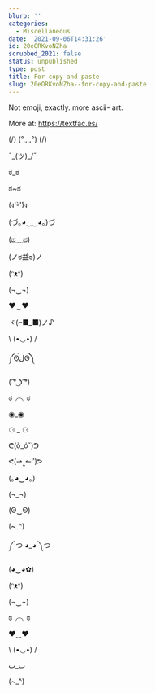 ```yaml
---
blurb: ''
categories:
  - Miscellaneous
date: '2021-09-06T14:31:26'
id: 20eORKvoNZha
scrubbed_2021: false
status: unpublished
type: post
title: For copy and paste
slug: 20eORKvoNZha--for-copy-and-paste
---
```


Not emoji, exactly. more ascii- art. 

More at: https://textfac.es/

(\/) (°,,,,°) (\/)

¯\_(ツ)_/¯

ಠ_ಠ

ಠ~ಠ

(ง'̀-'́)ง

(づ｡◕‿‿◕｡)づ

(ಥ﹏ಥ)

(ノಠ益ಠ)ノ

(ᵔᴥᵔ)

(¬‿¬)


♥‿♥


ヾ(⌐■_■)ノ♪


\ (•◡•) /


༼ʘ̚ل͜ʘ̚༽


( ͡° ͜ʖ ͡°)

ಠ╭╮ಠ

◉_◉

⚆ _ ⚆


ᕦ(ò_óˇ)ᕤ

ᕙ(⇀‸↼‶)ᕗ

(｡◕‿◕｡)

(¬_¬)

(ʘ‿ʘ)

(~_^)

༼ つ ◕_◕ ༽つ

(◕‿◕✿)

(ᵔᴥᵔ)

(¬‿¬)

ಠ╭╮ಠ

♥‿♥

\ (•◡•) /

ب_ب

(~_^)
